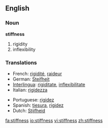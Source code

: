 ==English==

===Noun===
'''stiffness'''

# rigidity
# inflexibility

===Translations===
{{top}}
*French: [[rigidité]], [[raideur]] 
*German: [[Steifheit]] 
*[[Interlingua]]: [[rigiditate]], [[inflexibilitate]] 
*Italian: [[rigidezza]] 
{{mid}}
*Portuguese: [[rigidez]] 
*Spanish: [[tiesura]], [[rigidez]]
*Dutch: [[Stijfheid]]
{{bottom}}

[[fa:stiffness]]
[[io:stiffness]]
[[vi:stiffness]]
[[zh:stiffness]]